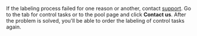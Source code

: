 <Cut title="What should I do if the labeling process failed?">

If the labeling process failed for one reason or another, contact [support](/docs-new/guide/troubleshooting/support). Go to the tab for control tasks or to the pool page and click **Contact us**. After the problem is solved, you'll be able to order the labeling of control tasks again.

</Cut>